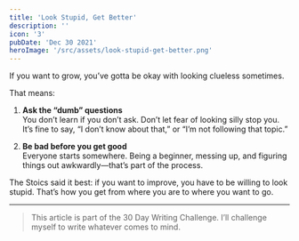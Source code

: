 ```yaml
---
title: 'Look Stupid, Get Better'
description: ''
icon: '3'
pubDate: 'Dec 30 2021'
heroImage: '/src/assets/look-stupid-get-better.png'
---
```


If you want to grow, you’ve gotta be okay with looking clueless sometimes.

That means:

1. **Ask the “dumb” questions**  
   You don’t learn if you don’t ask. Don’t let fear of looking silly stop you. It’s fine to say, “I don’t know about that,” or “I’m not following that topic.”

2. **Be bad before you get good**  
   Everyone starts somewhere. Being a beginner, messing up, and figuring things out awkwardly—that’s part of the process.

The Stoics said it best: if you want to improve, you have to be willing to look stupid. That’s how you get from where you are to where you want to go.

---

> This article is part of the 30 Day Writing Challenge. I’ll challenge myself to write whatever comes to mind.
